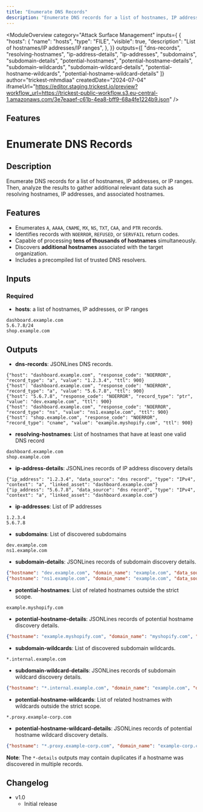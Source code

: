 ```yaml
---
title: "Enumerate DNS Records"
description: "Enumerate DNS records for a list of hostnames, IP addresses, or IP ranges"
---
```



<ModuleOverview 
  category="Attack Surface Management"
  inputs={ {
  "hosts": {
    "name": "hosts",
    "type": "FILE",
    "visible": true,
    "description": "List of hostnames/IP addresses/IP ranges",
  },
}}
  outputs={[ 
    "dns-records",
    "resolving-hostnames",
    "ip-address-details",
    "ip-addresses",
    "subdomains",
    "subdomain-details",
    "potential-hostnames",
    "potential-hostname-details",
    "subdomain-wildcards",
    "subdomain-wildcard-details",
    "potential-hostname-wildcards",
    "potential-hostname-wildcard-details"
  ]}
  author="trickest-mhmdiaa"
  createdDate="2024-07-04"
  iframeUrl="https://editor.staging.trickest.io/preview?workflow_url=https://trickest-public-workflow.s3.eu-central-1.amazonaws.com/3e7eaaef-c61b-4ea8-bff9-68a4fe1224b9.json"
/>

## Features
# Enumerate DNS Records

## Description
Enumerate DNS records for a list of hostnames, IP addresses, or IP ranges. Then, analyze the results to gather additional relevant data such as resolving hostnames, IP addresses, and associated hostnames.

## Features
- Enumerates `A`, `AAAA`, `CNAME`, `MX`, `NS`, `TXT`, `CAA`, and `PTR` records.
- Identifies records with `NOERROR`, `REFUSED`, or `SERVFAIL` return codes.
- Capable of processing **tens of thousands of hostnames** simultaneously.
- Discovers **additional hostnames** associated with the target organization.
- Includes a precompiled list of trusted DNS resolvers.

## Inputs
### Required
- **hosts**: a list of hostnames, IP addresses, or IP ranges
```
dashboard.example.com
5.6.7.8/24
shop.example.com
```

## Outputs
- **dns-records**: JSONLines DNS records.
```
{"host": "dashboard.example.com", "response_code": "NOERROR", "record_type": "a", "value": "1.2.3.4", "ttl": 900}
{"host": "dashboard.example.com", "response_code": "NOERROR", "record_type": "a", "value": "5.6.7.8", "ttl": 900}
{"host": "5.6.7.8", "response_code": "NOERROR", "record_type": "ptr", "value": "dev.example.com", "ttl": 900}
{"host": "dashboard.example.com", "response_code": "NOERROR", "record_type": "ns", "value": "ns1.example.com", "ttl": 900}
{"host": "shop.example.com", "response_code": "NOERROR", "record_type": "cname", "value": "example.myshopify.com", "ttl": 900}
```

- **resolving-hostnames**: List of hostnames that have at least one valid DNS record
```
dashboard.example.com
shop.example.com
```

- **ip-address-details**: JSONLines records of IP address discovery details
```
{"ip_address": "1.2.3.4", "data_source": "dns record", "type": "IPv4", "context": "a", "linked_asset": "dashboard.example.com"}
{"ip_address": "5.6.7.8", "data_source": "dns record", "type": "IPv4", "context": "a", "linked_asset": "dashboard.example.com"}
```

- **ip-addresses**: List of IP addresses
```
1.2.3.4
5.6.7.8
```

- **subdomains**: List of discovered subdomains
```
dev.example.com
ns1.example.com
```

- **subdomain-details**: JSONLines records of subdomain discovery details.
```json
{"hostname": "dev.example.com", "domain_name": "example.com", "data_source": "dns record", "context": "ptr", "linked_asset": "5.6.7.8"}
{"hostname": "ns1.example.com", "domain_name": "example.com", "data_source": "dns record", "context": "ns", "linked_asset": "dashboard.example.com"}
```

- **potential-hostnames**: List of related hostnames outside the strict scope.
```
example.myshopify.com
```

- **potential-hostname-details**: JSONLines records of potential hostname discovery details.
```json
{"hostname": "example.myshopify.com", "domain_name": "myshopify.com", "data_sources": "dns record", "context": "cname", "linked_asset": "shop.example.com"}
```

- **subdomain-wildcards**: List of discovered subdomain wildcards.
```
*.internal.example.com
```

- **subdomain-wildcard-details**: JSONLines records of subdomain wildcard discovery details.
```json
{"hostname": "*.internal.example.com", "domain_name": "example.com", "data_source": "osint source", "context": "cloud tls certificate"}
```

- **potential-hostname-wildcards**: List of related hostnames with wildcards outside the strict scope.
```
*.proxy.example-corp.com
```

- **potential-hostname-wildcard-details**: JSONLines records of potential hostname wildcard discovery details.
```json
{"hostname": "*.proxy.example-corp.com", "domain_name": "example-corp.com", "data_source": "osint source", "context": "certificate transparency"}
```

**Note**: The `*-details` outputs may contain duplicates if a hostname was discovered in multiple records.

## Changelog
- v1.0
    - Initial release